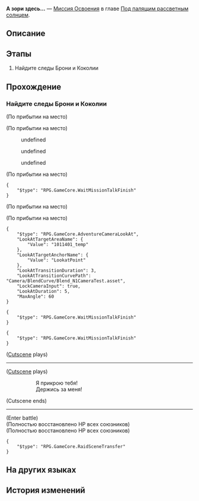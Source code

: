 {{Дополнить|Диалоги.}}
{{Миссия Инфобокс
|id              = 1011401
|Название        = 
|Изображение     = Миссия Освоения А зори здесь....png
|Тип             = Миссия Освоения
|События         = 
|Глава           = Под палящим рассветным солнцем
|Условия         = 
|Персонажи       = Броня; Дань Хэн; Зеле; Коколия; Март 7; Первопроходец
|СтартЛокация    = Холм вечнозимья
|Мир             = Ярило-VI
|Локации         = Холм вечнозимья
|Предыдущая      = 
|Следующая       = Возвращение
|Награды         = 
}}
'''А зори здесь...''' — [[Миссия Освоения]] в главе [[Под палящим рассветным солнцем]].

==Описание==
{{Описание|<!--официальное описание из Перекрёстка судеб-->}}

==Этапы==
# Найдите следы Брони и Коколии

==Прохождение==
{{Дополнить}}


===Найдите следы Брони и Коколии===
{{Описание миссии|локация=Холм вечнозимья|Преодолев все трудности и опасности, вы наконец добрались до крайнего севера, где свирепствует Вечная мерзлота. Вот уже сотни лет никто, кроме Верховной хранительницы, не смеет ступить на это древнее поле битвы.<br />Коколия и Броня где-то здесь... Вы должны углубиться в Запретную зону, чтобы найти их.<br />Причина катастрофы - Стелларон - также впереди, приготовьтесь к смертельной битве.}}
{{Диалог Начало}}
;(По прибытии на место)

;(По прибытии на место)
<!--Unknown TalkSentence: 201331001-->
<!--Unknown TalkSentence: 201331002-->
<!--Unknown TalkSentence: 201331003-->
<!--Unknown TalkSentence: 201331004-->
<!--Unknown TalkSentence: 201331005-->
<!--Unknown TalkSentence: 201331006-->
<!--Unknown TalkSentence: 201331007-->
<!--Unknown TalkSentence: 201331008-->
<!--Unknown TalkSentence: 201331009-->
<!--Unknown TalkSentence: 201331010-->
<!--Unknown TalkSentence: 201331011-->
<!--Unknown TalkSentence: 201331012-->
<!--Unknown TalkSentence: 201331013-->
<!--Unknown TalkSentence: 201331014-->
<!--Unknown TalkSentence: 201331015-->
:{{Диалог|Стрелка}} undefined
:{{Диалог|Стрелка}} undefined
:{{Диалог|Стрелка}} undefined

;(По прибытии на место)
<!--Unknown TalkSentence: 201332501-->
<!--Unknown TalkSentence: 201332502-->
<pre>{
	"$type": "RPG.GameCore.WaitMissionTalkFinish"
}</pre>
;(По прибытии на место)

;(По прибытии на место)
<pre>{
	"$type": "RPG.GameCore.AdventureCameraLookAt",
	"LookAtTargetAreaName": {
		"Value": "1011401_temp"
	},
	"LookAtTargetAnchorName": {
		"Value": "LookatPoint"
	},
	"LookAtTransitionDuration": 3,
	"LookAtTransitionCurvePath": "Camera/BlendCurve/Blend_N1CameraTest.asset",
	"LockCameraInput": true,
	"LookAtDuration": 5,
	"MaxAngle": 60
}</pre>
<!--Unknown TalkSentence: 201330201-->
<!--Unknown TalkSentence: 201330202-->
<!--Unknown TalkSentence: 201330203-->
<pre>{
	"$type": "RPG.GameCore.WaitMissionTalkFinish"
}</pre>
:<!--5-second delay-->
<!--Unknown TalkSentence: 201330101-->
<!--Unknown TalkSentence: 201330102-->
<pre>{
	"$type": "RPG.GameCore.WaitMissionTalkFinish"
}</pre>
;([[#Gallery|Cutscene]] plays)
:{{tx}}
----
;([[#Gallery|Cutscene]] plays)
::Я прикрою тебя!
::Держись за меня!
;(Cutscene ends)
----
;(Enter battle)
:{{Enemy List|Коколия, Мать обмана*1}}
;(Полностью восстановлено НР всех союзников)
:{{tx}}
;(Полностью восстановлено НР всех союзников)
<pre>{
	"$type": "RPG.GameCore.RaidSceneTransfer"
}</pre>
{{Диалог Конец}}

==На других языках==
{{На других языках
|en   = The Dawn Here...
|zhs  = 这里的黎明……
|zht  = 這裡的黎明……
|ja   = ここの夜明け……
|ko   = 이곳의 여명……
|es   = La aurora de aquí...
|fr   = L'aube ici...
|ru   = А зори здесь...
|th   = รุ่งอรุณของที่แห่งนี้...
|vi   = Bình Minh Nơi Này
|de   = Die Morgendämmerung hier&nbsp;...
|id   = Fajar di Sini ....
|pt   = O Amanhecer Daqui...
}}

==История изменений==
{{История изменений|2.7}}
